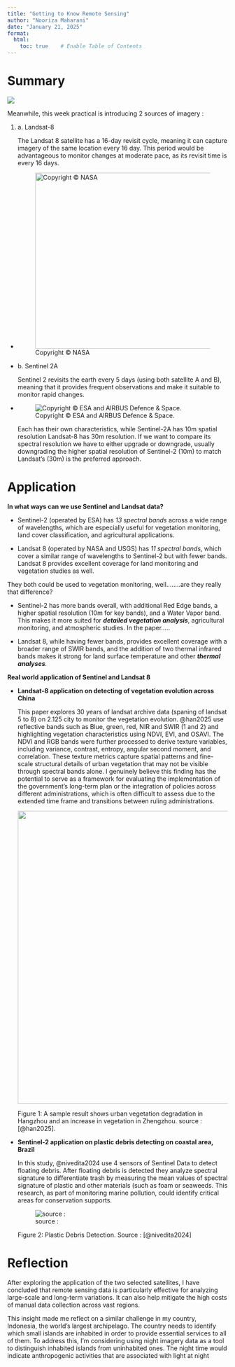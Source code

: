 ```yaml
---
title: "Getting to Know Remote Sensing"
author: "Nooriza Maharani"
date: "January 21, 2025"
format:
  html:
    toc: true    # Enable Table of Contents
---
```


# **Summary**

![](images/clipboard-1084697230.png)

Meanwhile, this week practical is introducing 2 sources of imagery :

1.  a\. Landsat-8

    The Landsat 8 satellite has a 16-day revisit cycle, meaning it can capture imagery of the same location every 16 day. This period would be advantageous to monitor changes at moderate pace, as its revisit time is every 16 days.

-   <div>

    ![Copyright © NASA](images/clipboard-1188776161.png){width="402"}

    </div>

-   b\. Sentinel 2A

    Sentinel 2 revisits the earth every 5 days (using both satellite A and B), meaning that it provides frequent observations and make it suitable to monitor rapid changes.

<!-- -->

-   <div>

    ![Copyright © ESA and AIRBUS Defence & Space.](images/clipboard-3938270325.png)

    </div>

    Each has their own characteristics, while Sentinel-2A has 10m spatial resolution Landsat-8 has 30m resolution. If we want to compare its spectral resolution we have to either upgrade or downgrade, usually downgrading the higher spatial resolution of Sentinel-2 (10m) to match Landsat’s (30m) is the preferred approach.

# Application

**In what ways can we use Sentinel and Landsat data?**

-   Sentinel-2 (operated by ESA) has *13 spectral bands* across a wide range of wavelengths, which are especially useful for vegetation monitoring, land cover classification, and agricultural applications.

-   Landsat 8 (operated by NASA and USGS) has *11 spectral bands*, which cover a similar range of wavelengths to Sentinel-2 but with fewer bands. Landsat 8 provides excellent coverage for land monitoring and vegetation studies as well.

They both could be used to vegetation monitoring, well........are they really that difference?

-   Sentinel-2 has more bands overall, with additional Red Edge bands, a higher spatial resolution (10m for key bands), and a Water Vapor band. This makes it more suited for ***detailed vegetation analysis***, agricultural monitoring, and atmospheric studies. In the paper.....

-   Landsat 8, while having fewer bands, provides excellent coverage with a broader range of SWIR bands, and the addition of two thermal infrared bands makes it strong for land surface temperature and other ***thermal analyses**.*

**Real world application of Sentinel and Landsat 8**

-   **Landsat-8 application on detecting of vegetation evolution across China**

    This paper explores 30 years of landsat archive data (spaning of landsat 5 to 8) on 2.125 city to monitor the vegetation evolution. @han2025 use reflective bands such as Blue, green, red, NIR and SWIR (1 and 2) and highlighting vegetation characteristics using NDVI, EVI, and OSAVI. The NDVI and RGB bands were further processed to derive texture variables, including variance, contrast, entropy, angular second moment, and correlation. These texture metrics capture spatial patterns and fine-scale structural details of urban vegetation that may not be visible through spectral bands alone. I genuinely believe this finding has the potential to serve as a framework for evaluating the implementation of the government's long-term plan or the integration of policies across different administrations, which is often difficult to assess due to the extended time frame and transitions between ruling administrations.

    ![](images/clipboard-1072383063.png){width="669"}

    Figure 1: A sample result shows urban vegetation degradation in Hangzhou and an increase in vegetation in Zhengzhou. source : [@han2025].

-   **Sentinel-2 application on plastic debris detecting on coastal area, Brazil**

    In this study, @nivedita2024 use 4 sensors of Sentinel Data to detect floating debris. After floating debris is detected they analyze spectral signature to differentiate trash by measuring the mean values of spectral signature of plastic and other materials (such as foam or seaweeds. This research, as part of monitoring marine pollution, could identify critical areas for conservation supports.

    ![source :](images/Screenshot%202025-02-09%20164424.jpg)

    Figure 2: Plastic Debris Detection. Source : [@nivedita2024]

# Reflection

After exploring the application of the two selected satellites, I have concluded that remote sensing data is particularly effective for analyzing large-scale and long-term variations. It can also help mitigate the high costs of manual data collection across vast regions.

This insight made me reflect on a similar challenge in my country, Indonesia, the world’s largest archipelago. The country needs to identify which small islands are inhabited in order to provide essential services to all of them. To address this, I’m considering using night imagery data as a tool to distinguish inhabited islands from uninhabited ones. The night time would indicate anthropogenic activities that are associated with light at night
